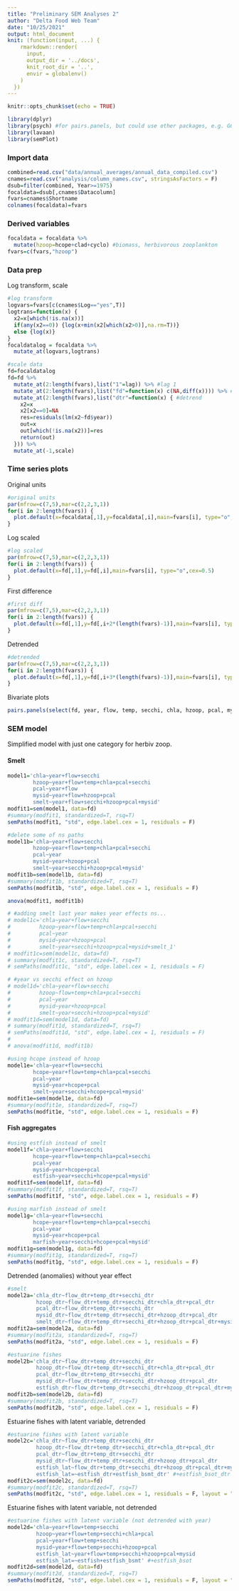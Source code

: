 ```yaml
---
title: "Preliminary SEM Analyses 2"
author: "Delta Food Web Team"
date: "10/25/2021"
output: html_document
knit: (function(input, ...) {
    rmarkdown::render(
      input,
      output_dir = '../docs',
      knit_root_dir = '..',
      envir = globalenv()
    )
  })
---
```


```r
knitr::opts_chunk$set(echo = TRUE)
```

```r
library(dplyr)
library(psych) #for pairs.panels, but could use other packages, e.g. GGalley
library(lavaan)
library(semPlot)
```

### Import data

```r
combined=read.csv("data/annual_averages/annual_data_compiled.csv")
cnames=read.csv("analysis/column_names.csv", stringsAsFactors = F)
dsub=filter(combined, Year>=1975)
focaldata=dsub[,cnames$Datacolumn]
fvars=cnames$Shortname
colnames(focaldata)=fvars
```

### Derived variables

```r
focaldata = focaldata %>% 
  mutate(hzoop=hcope+clad+cyclo) #biomass, herbivorous zooplankton
fvars=c(fvars,"hzoop")
```

### Data prep

Log transform, scale

```r
#log transform
logvars=fvars[c(cnames$Log=="yes",T)]
logtrans=function(x) {
  x2=x[which(!is.na(x))]
  if(any(x2==0)) {log(x+min(x2[which(x2>0)],na.rm=T))}
  else {log(x)}
}
focaldatalog = focaldata %>% 
  mutate_at(logvars,logtrans)

#scale data
fd=focaldatalog
fd=fd %>% 
  mutate_at(2:length(fvars),list("1"=lag)) %>% #lag 1
  mutate_at(2:length(fvars),list("fd"=function(x) c(NA,diff(x)))) %>% #first difference
  mutate_at(2:length(fvars),list("dtr"=function(x) { #detrend
    x2=x
    x2[x2==0]=NA
    res=residuals(lm(x2~fd$year))
    out=x
    out[which(!is.na(x2))]=res
    return(out)
  })) %>%
  mutate_at(-1,scale)
```

### Time series plots

Original units

```r
#original units
par(mfrow=c(7,5),mar=c(2,2,3,1))
for(i in 2:length(fvars)) {
  plot.default(x=focaldata[,1],y=focaldata[,i],main=fvars[i], type="o",cex=0.5)
}
```

Log scaled

```r
#log scaled
par(mfrow=c(7,5),mar=c(2,2,3,1))
for(i in 2:length(fvars)) {
  plot.default(x=fd[,1],y=fd[,i],main=fvars[i], type="o",cex=0.5)
}
```

First difference

```r
#first diff
par(mfrow=c(7,5),mar=c(2,2,3,1))
for(i in 2:length(fvars)) {
  plot.default(x=fd[,1],y=fd[,i+2*(length(fvars)-1)],main=fvars[i], type="o",cex=0.5)
}
```

Detrended

```r
#detrended
par(mfrow=c(7,5),mar=c(2,2,3,1))
for(i in 2:length(fvars)) {
  plot.default(x=fd[,1],y=fd[,i+3*(length(fvars)-1)],main=fvars[i], type="o",cex=0.5)
}
```

Bivariate plots

```r
pairs.panels(select(fd, year, flow, temp, secchi, chla, hzoop, pcal, mysid, smelt),lm = T)
```

### SEM model

Simplified model with just one category for herbiv zoop.

#### Smelt

```r
model1='chla~year+flow+secchi
        hzoop~year+flow+temp+chla+pcal+secchi
        pcal~year+flow
        mysid~year+flow+hzoop+pcal
        smelt~year+flow+secchi+hzoop+pcal+mysid'
modfit1=sem(model1, data=fd)
#summary(modfit1, standardized=T, rsq=T)
semPaths(modfit1, "std", edge.label.cex = 1, residuals = F)

#delete some of ns paths
model1b='chla~year+flow+secchi
        hzoop~year+flow+temp+chla+pcal+secchi
        pcal~year
        mysid~year+hzoop+pcal
        smelt~year+secchi+hzoop+pcal+mysid'
modfit1b=sem(model1b, data=fd)
#summary(modfit1b, standardized=T, rsq=T)
semPaths(modfit1b, "std", edge.label.cex = 1, residuals = F)

anova(modfit1, modfit1b)

# #adding smelt last year makes year effects ns...
# model1c='chla~year+flow+secchi
#         hzoop~year+flow+temp+chla+pcal+secchi
#         pcal~year
#         mysid~year+hzoop+pcal
#         smelt~year+secchi+hzoop+pcal+mysid+smelt_1'
# modfit1c=sem(model1c, data=fd)
# summary(modfit1c, standardized=T, rsq=T)
# semPaths(modfit1c, "std", edge.label.cex = 1, residuals = F)

# #year vs secchi effect on hzoop
# model1d='chla~year+flow+secchi
#         hzoop~flow+temp+chla+pcal+secchi
#         pcal~year
#         mysid~year+hzoop+pcal
#         smelt~year+secchi+hzoop+pcal+mysid'
# modfit1d=sem(model1d, data=fd)
# summary(modfit1d, standardized=T, rsq=T)
# semPaths(modfit1d, "std", edge.label.cex = 1, residuals = F)
# 
# anova(modfit1d, modfit1b)

#using hcope instead of hzoop
model1e='chla~year+flow+secchi
        hcope~year+flow+temp+chla+pcal+secchi
        pcal~year
        mysid~year+hcope+pcal
        smelt~year+secchi+hcope+pcal+mysid'
modfit1e=sem(model1e, data=fd)
#summary(modfit1e, standardized=T, rsq=T)
semPaths(modfit1e, "std", edge.label.cex = 1, residuals = F)
```

#### Fish aggregates

```r
#using estfish instead of smelt
model1f='chla~year+flow+secchi
        hcope~year+flow+temp+chla+pcal+secchi
        pcal~year
        mysid~year+hcope+pcal
        estfish~year+secchi+hcope+pcal+mysid'
modfit1f=sem(model1f, data=fd)
#summary(modfit1f, standardized=T, rsq=T)
semPaths(modfit1f, "std", edge.label.cex = 1, residuals = F)

#using marfish instead of smelt
model1g='chla~year+flow+secchi
        hcope~year+flow+temp+chla+pcal+secchi
        pcal~year
        mysid~year+hcope+pcal
        marfish~year+secchi+hcope+pcal+mysid'
modfit1g=sem(model1g, data=fd)
#summary(modfit1g, standardized=T, rsq=T)
semPaths(modfit1g, "std", edge.label.cex = 1, residuals = F)
```

Detrended (anomalies) without year effect

```r
#smelt
model2a='chla_dtr~flow_dtr+temp_dtr+secchi_dtr
         hzoop_dtr~flow_dtr+temp_dtr+secchi_dtr+chla_dtr+pcal_dtr
         pcal_dtr~flow_dtr+temp_dtr+secchi_dtr
         mysid_dtr~flow_dtr+temp_dtr+secchi_dtr+hzoop_dtr+pcal_dtr
         smelt_dtr~flow_dtr+temp_dtr+secchi_dtr+hzoop_dtr+pcal_dtr+mysid_dtr'
modfit2a=sem(model2a, data=fd)
#summary(modfit2a, standardized=T, rsq=T)
semPaths(modfit2a, "std", edge.label.cex = 1, residuals = F)

#estuarine fishes
model2b='chla_dtr~flow_dtr+temp_dtr+secchi_dtr
         hzoop_dtr~flow_dtr+temp_dtr+secchi_dtr+chla_dtr+pcal_dtr
         pcal_dtr~flow_dtr+temp_dtr+secchi_dtr
         mysid_dtr~flow_dtr+temp_dtr+secchi_dtr+hzoop_dtr+pcal_dtr
         estfish_dtr~flow_dtr+temp_dtr+secchi_dtr+hzoop_dtr+pcal_dtr+mysid_dtr'
modfit2b=sem(model2b, data=fd)
#summary(modfit2b, standardized=T, rsq=T)
semPaths(modfit2b, "std", edge.label.cex = 1, residuals = F)
```

Estuarine fishes with latent variable, detrended 

```r
#estuarine fishes with latent variable
model2c='chla_dtr~flow_dtr+temp_dtr+secchi_dtr
         hzoop_dtr~flow_dtr+temp_dtr+secchi_dtr+chla_dtr+pcal_dtr
         pcal_dtr~flow_dtr+temp_dtr+secchi_dtr
         mysid_dtr~flow_dtr+temp_dtr+secchi_dtr+hzoop_dtr+pcal_dtr
         estfish_lat~flow_dtr+temp_dtr+secchi_dtr+hzoop_dtr+pcal_dtr+mysid_dtr
         estfish_lat=~estfish_dtr+estfish_bsmt_dtr' #+estfish_bsot_dtr
modfit2c=sem(model2c, data=fd)
#summary(modfit2c, standardized=T, rsq=T)
semPaths(modfit2c, "std", edge.label.cex = 1, residuals = F, layout = "tree2")
```

Estuarine fishes with latent variable, not detrended

```r
#estuarine fishes with latent variable (not detrended with year)
model2d='chla~year+flow+temp+secchi
         hzoop~year+flow+temp+secchi+chla+pcal
         pcal~year+flow+temp+secchi
         mysid~year+flow+temp+secchi+hzoop+pcal
         estfish_lat~year+flow+temp+secchi+hzoop+pcal+mysid
         estfish_lat=~estfish+estfish_bsmt' #+estfish_bsot
modfit2d=sem(model2d, data=fd)
#summary(modfit2d, standardized=T, rsq=T)
semPaths(modfit2d, "std", edge.label.cex = 1, residuals = F, layout = "tree2")
```


